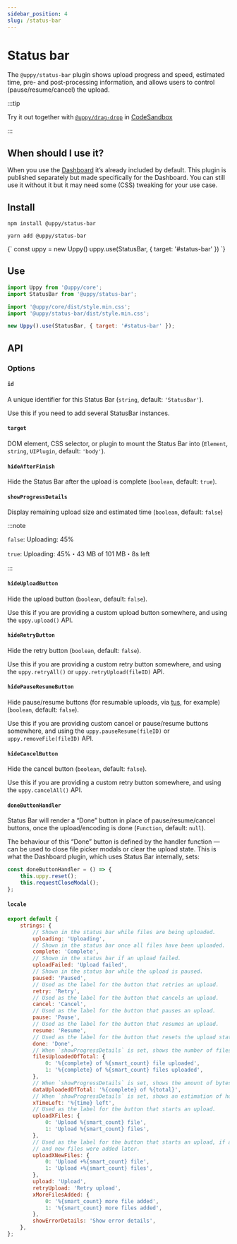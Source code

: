 ```yaml
---
sidebar_position: 4
slug: /status-bar
---
```




# Status bar

The `@uppy/status-bar` plugin shows upload progress and speed, estimated time,
pre- and post-processing information, and allows users to control
(pause/resume/cancel) the upload.

:::tip

Try it out together with [`@uppy/drag-drop`](/docs/drag-drop) in
[CodeSandbox](https://codesandbox.io/s/uppy-drag-drop-gyewzx?file=/src/index.js)

:::

## When should I use it?

When you use the [Dashboard](/docs/dashboard) it’s already included by default.
This plugin is published separately but made specifically for the Dashboard. You
can still use it without it but it may need some (CSS) tweaking for your use
case.

## Install

<Tabs>
  <TabItem value="npm" label="NPM" default>

```shell
npm install @uppy/status-bar
```

  </TabItem>

  <TabItem value="yarn" label="Yarn">

```shell
yarn add @uppy/status-bar
```

  </TabItem>

  <TabItem value="cdn" label="CDN">
    <UppyCdnExample>
      {`
        const uppy = new Uppy()
        uppy.use(StatusBar, { target: '#status-bar' })
      `}
    </UppyCdnExample>
  </TabItem>
</Tabs>

## Use

```js showLineNumbers
import Uppy from '@uppy/core';
import StatusBar from '@uppy/status-bar';

import '@uppy/core/dist/style.min.css';
import '@uppy/status-bar/dist/style.min.css';

new Uppy().use(StatusBar, { target: '#status-bar' });
```

## API

### Options

#### `id`

A unique identifier for this Status Bar (`string`, default: `'StatusBar'`).

Use this if you need to add several StatusBar instances.

#### `target`

DOM element, CSS selector, or plugin to mount the Status Bar into (`Element`,
`string`, `UIPlugin`, default: `'body'`).

#### `hideAfterFinish`

Hide the Status Bar after the upload is complete (`boolean`, default: `true`).

#### `showProgressDetails`

Display remaining upload size and estimated time (`boolean`, default: `false`)

:::note

`false`: Uploading: 45%

`true`: Uploading: 45%・43 MB of 101 MB・8s left

:::

#### `hideUploadButton`

Hide the upload button (`boolean`, default: `false`).

Use this if you are providing a custom upload button somewhere, and using the
`uppy.upload()` API.

#### `hideRetryButton`

Hide the retry button (`boolean`, default: `false`).

Use this if you are providing a custom retry button somewhere, and using the
`uppy.retryAll()` or `uppy.retryUpload(fileID)` API.

#### `hidePauseResumeButton`

Hide pause/resume buttons (for resumable uploads, via [tus](http://tus.io), for
example) (`boolean`, default: `false`).

Use this if you are providing custom cancel or pause/resume buttons somewhere,
and using the `uppy.pauseResume(fileID)` or `uppy.removeFile(fileID)` API.

#### `hideCancelButton`

Hide the cancel button (`boolean`, default: `false`).

Use this if you are providing a custom retry button somewhere, and using the
`uppy.cancelAll()` API.

#### `doneButtonHandler`

Status Bar will render a “Done” button in place of pause/resume/cancel buttons,
once the upload/encoding is done (`Function`, default: `null`).

The behaviour of this “Done” button is defined by the handler function — can be
used to close file picker modals or clear the upload state. This is what the
Dashboard plugin, which uses Status Bar internally, sets:

```js
const doneButtonHandler = () => {
	this.uppy.reset();
	this.requestCloseModal();
};
```

#### `locale`

```js
export default {
	strings: {
		// Shown in the status bar while files are being uploaded.
		uploading: 'Uploading',
		// Shown in the status bar once all files have been uploaded.
		complete: 'Complete',
		// Shown in the status bar if an upload failed.
		uploadFailed: 'Upload failed',
		// Shown in the status bar while the upload is paused.
		paused: 'Paused',
		// Used as the label for the button that retries an upload.
		retry: 'Retry',
		// Used as the label for the button that cancels an upload.
		cancel: 'Cancel',
		// Used as the label for the button that pauses an upload.
		pause: 'Pause',
		// Used as the label for the button that resumes an upload.
		resume: 'Resume',
		// Used as the label for the button that resets the upload state after an upload
		done: 'Done',
		// When `showProgressDetails` is set, shows the number of files that have been fully uploaded so far.
		filesUploadedOfTotal: {
			0: '%{complete} of %{smart_count} file uploaded',
			1: '%{complete} of %{smart_count} files uploaded',
		},
		// When `showProgressDetails` is set, shows the amount of bytes that have been uploaded so far.
		dataUploadedOfTotal: '%{complete} of %{total}',
		// When `showProgressDetails` is set, shows an estimation of how long the upload will take to complete.
		xTimeLeft: '%{time} left',
		// Used as the label for the button that starts an upload.
		uploadXFiles: {
			0: 'Upload %{smart_count} file',
			1: 'Upload %{smart_count} files',
		},
		// Used as the label for the button that starts an upload, if another upload has been started in the past
		// and new files were added later.
		uploadXNewFiles: {
			0: 'Upload +%{smart_count} file',
			1: 'Upload +%{smart_count} files',
		},
		upload: 'Upload',
		retryUpload: 'Retry upload',
		xMoreFilesAdded: {
			0: '%{smart_count} more file added',
			1: '%{smart_count} more files added',
		},
		showErrorDetails: 'Show error details',
	},
};
```
